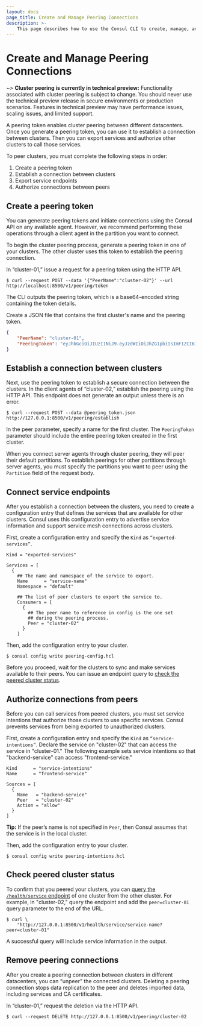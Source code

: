 ```yaml
---
layout: docs
page_title: Create and Manage Peering Connections
description: >-
    This page describes how to use the Consul CLI to create, manage, and delete peering connections for cluster peering.
---
```


# Create and Manage Peering Connections

~> **Cluster peering is currently in technical preview:** Functionality associated with cluster peering is subject to change. You should never use the technical preview release in secure environments or production scenarios. Features in technical preview may have performance issues, scaling issues, and limited support.

A peering token enables cluster peering between different datacenters. Once you generate a peering token, you can use it to establish a connection between clusters. Then you can export services and authorize other clusters to call those services.

To peer clusters, you must complete the following steps in order:

1. Create a peering token
1. Establish a connection between clusters
1. Export service endpoints
1. Authorize connections between peers

## Create a peering token

You can generate peering tokens and initiate connections using the Consul API on any available agent. However, we recommend performing these operations through a client agent in the partition you want to connect.

To begin the cluster peering process, generate a peering token in one of your clusters. The other cluster uses this token to establish the peering connection.

In “cluster-01,” issue a request for a peering token using the HTTP API.

```shell-session
$ curl --request POST --data '{"PeerName":"cluster-02"}' --url http://localhost:8500/v1/peering/token
```

The CLI outputs the peering token, which is a base64-encoded string containing the token details.

Create a JSON file that contains the first cluster's name and the peering token.

<CodeBlockConfig filename="peering_token.json" hideClipboard>

```json
{
    "PeerName": "cluster-01",
    "PeeringToken": "eyJhbGciOiJIUzI1NiJ9.eyJzdWIiOiJhZG1pbiIsImF1ZCI6IlNvbHIifQ.5T7L_L1MPfQ_5FjKGa1fTPqrzwK4bNSM812nW6oyjb8"
}
```

</CodeBlockConfig>

## Establish a connection between clusters

Next, use the peering token to establish a secure connection between the clusters. In the client agents of “cluster-02,” establish the peering using the HTTP API. This endpoint does not generate an output unless there is an error.

```shell-session
$ curl --request POST --data @peering_token.json http://127.0.0.1:8500/v1/peering/establish
```

In the peer parameter, specify a name for the first cluster. The `PeeringToken` parameter should include the entire peering token created in the first cluster.

When you connect server agents through cluster peering, they will peer their default partitions. To establish peerings for other partitions through server agents, you must specify the partitions you want to peer using the `Partition` field of the request body.

## Connect service endpoints

After you establish a connection between the clusters, you need to create a configuration entry that defines the services that are available for other clusters. Consul uses this configuration entry to advertise service information and support service mesh connections across clusters.

First, create a configuration entry and specify the `Kind` as `“exported-services”`.

<CodeBlockConfig filename="peering-config.hcl" highlight="1" hideClipboard>

```hcl
Kind = "exported-services"

Services = [
  {
    ## The name and namespace of the service to export.
    Name      = "service-name"
    Namespace = "default"

    ## The list of peer clusters to export the service to.
    Consumers = [
      {
        ## The peer name to reference in config is the one set
        ## during the peering process.
        Peer = "cluster-02"
      }
    ]
```

</CodeBlockConfig>

Then, add the configuration entry to your cluster.

```shell-session
$ consul config write peering-config.hcl
```

Before you proceed, wait for the clusters to sync and make services available to their peers. You can issue an endpoint query to [check the peered cluster status](#check-peered-cluster-status).

## Authorize connections from peers

Before you can call services from peered clusters, you must set service intentions that authorize those clusters to use specific services. Consul prevents services from being exported to unauthorized clusters.

First, create a configuration entry and specify the `Kind` as `“service-intentions”`. Declare the service on "cluster-02" that can access the service in "cluster-01." The following example sets service intentions so that "backend-service" can access "frontend-service."

<CodeBlockConfig filename="peering-intentions.hcl" highlight="1" hideClipboard>

```hcl
Kind      = "service-intentions"
Name      = "frontend-service"

Sources = [
  {
    Name   = "backend-service"
    Peer   = "cluster-02"
    Action = "allow"
  }
]
```

</CodeBlockConfig>

**Tip:** If the peer’s name is not specified in `Peer`, then Consul assumes that the service is in the local cluster.

Then, add the configuration entry to your cluster.

```shell-session
$ consul config write peering-intentions.hcl
```

## Check peered cluster status

To confirm that you peered your clusters, you can [query the `/health/service` endpoint](/api-docs/health) of one cluster from the other cluster. For example, in "cluster-02," query the endpoint and add the `peer=cluster-01` query parameter to the end of the URL.

```shell-session
$ curl \
    "http://127.0.0.1:8500/v1/health/service/service-name?peer=cluster-01"
```

A successful query will include service information in the output.

## Remove peering connections

After you create a peering connection between clusters in different datacenters, you can “unpeer” the connected clusters. Deleting a peering connection stops data replication to the peer and deletes imported data, including services and CA certificates.

In “cluster-01,” request the deletion via the HTTP API.

```shell-session
$ curl --request DELETE http://127.0.0.1:8500/v1/peering/cluster-02
```
